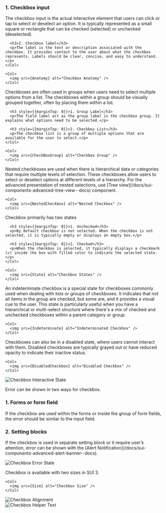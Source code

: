 

<Section title="Anatomy">
  <Row>
    <Col>
      <h3 style={{marginTop: 0}}>1. Checkbox input</h3>
      <p>The checkbox input is the actual interactive element that users can click or tap to select or deselect an option. It is typically represented as a small square or rectangle that can be checked (selected) or unchecked (deselected).</p>

      <h3>2. Checkbox label</h3>
      <p>The label is the text or description associated with the checkbox. It provides context to the user about what the checkbox represents. Labels should be clear, concise, and easy to understand.</p>
    </Col>

    <Col>
      <img src={Anatomy} alt="Checkbox Anatomy" />
    </Col>
  </Row>
</Section>

<Section title="Checkbox Group">
  <Row>
    <Col>
      <p>
        Checkboxes are often used in groups when users need to select multiple options from a list. The checkboxes within a group should be visually grouped together, often by placing them within a list.
      </p>

      <h3 style={{marginTop: 0}}>1. Group Label</h3>
      <p>The field label act as the group label in the checkbox group. It explains what options need to be selected.</p>

      <h3 style={{marginTop: 0}}>2. Checkbox List</h3>
      <p>The checkbox list is a group of multiple options that are available for the user to select.</p>
    </Col>

    <Col>
      <img src={CheckBoxGroup} alt="Checkbox Group" />
    </Col>
  </Row>
</Section>

<Section title="Nested checkbox">
  <Row>
    <Col>
      <p>
        Nested checkboxes are used when there is hierarchical data or categories
        that require multiple levels of selection. These checkboxes allow users
        to select or deselect options at different levels of a hierarchy. For
        the advanced presentation of nested selections, use [Tree
        view](/docs/sui-components-advanced-tree-view--docs) component.
      </p>
    </Col>

    <Col>
      <img src={NestedCheckbox} alt="Nested Checkbox" />
    </Col>
  </Row>
</Section>

<Section title="Checkbox state">
  <Row>
    <Col>
      <p>Checkbox primarily has two states</p>

      <h3 style={{marginTop: 0}}>1. Unchecked</h3>
      <p>By default checkbox is not selected. When the checkbox is not selected, it is typically empty or displays an empty box.</p>

      <h3 style={{marginTop: 0}}>2. Checked</h3>
      <p>When the checkbox is selected, it typically displays a checkmark (✔) inside the box with filled color to indicate the selected state.</p>
    </Col>

    <Col>
      <img src={State} alt="Checkbox States" />
    </Col>
  </Row>
</Section>

<Section title="Indeterminate Checkbox">
  <Row>
    <Col>
      <p>An indeterminate checkbox is a special state for checkboxes commonly used when dealing with lists or groups of checkboxes. It indicates that not all items in the group are checked, but some are, and it provides a visual cue to the user. This state is particularly useful when you have a hierarchical or multi-select structure where there's a mix of checked and unchecked checkboxes within a parent category or group.</p>
    </Col>

    <Col>
      <img src={Indeterminate} alt="Indeterminated Checkbox" />
    </Col>
  </Row>
</Section>

<Section title="Disabled checkbox">
  <Row>
    <Col>
      <p>
        Checkboxes can also be in a disabled state, where users cannot interact
        with them. Disabled checkboxes are typically grayed out or have reduced
        opacity to indicate their inactive status.
      </p>
    </Col>

    <Col>
      <img src={DisabledCheckbox} alt="Disabled Checkbox" />
    </Col>
  </Row>
</Section>

<Section title="Interactive State">
  <img src={InteractiveState} alt="Checkbox Interactive State" />
</Section>

<Section title="Error state">
  <p>Error can be shown in two ways for checkbox. </p>

  <h3 style={{marginTop: 0}}>1. Forms or form field</h3>
  <p>If the checkbox are used within the forms or inside the group of form fields, the error should be similar to the input field.</p>

  <h3 style={{marginTop: 0}}>2. Setting blocks</h3>
  <p>If the checkbox is used in separate setting block or it require user’s attention, error can be shown with the [Alert Notification](/docs/sui-components-advanced-alert-banner--docs).</p>

  <img src={ErrorState} alt="Checkbox Error State" />
</Section>

<Section title="Size">
  <Row>
    <Col>
      <p>Checkbox is available with two sizes in SUI 3.</p>
    </Col>

    <Col>
      <img src={Size} alt="Checkbox Size" />
    </Col>
  </Row>
</Section>

<Section title="Checkbox Alignment">
  <img src={Alignment} alt="Checkbox Alignment" />
</Section>

<Section title="Helper Text">
  <img src={HelperText} alt="Checkbox Helper Text" />
</Section>
